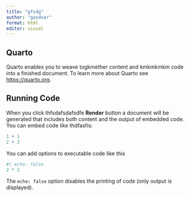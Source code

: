 ```yaml
---
title: "gfsdg"
author: "gasdser"
format: html
editor: visual
---
```


## Quarto

Quarto enables you to weave togkmether content and kmkmkmkm code into a finished document. To learn more about Quarto see <https://quarto.org>.

## Running Code

When you click thfsdafsdafsdfe **Render** button a document will be generated that includes both content and the output of embedded code. You can embed code like thdfasfis:

```r
1 + 1
2 + 2
```

You can add options to executable code like this

```r
#| echo: false
2 * 2
```

The `echo: false` option disables the printing of code (only output is displayed).
